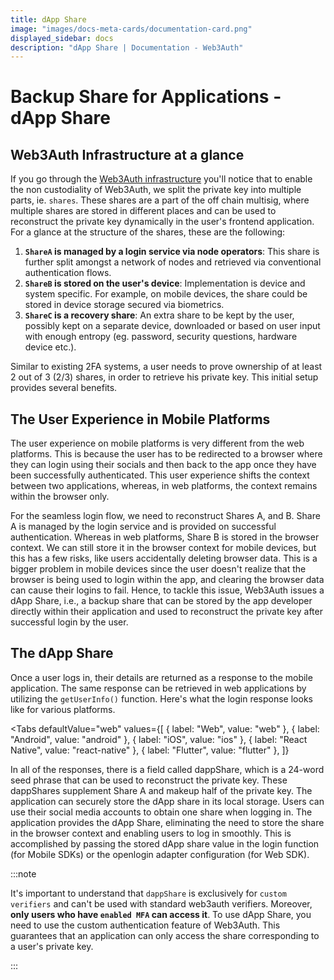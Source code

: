 ```yaml
---
title: dApp Share
image: "images/docs-meta-cards/documentation-card.png"
displayed_sidebar: docs
description: "dApp Share | Documentation - Web3Auth"
---
```



# Backup Share for Applications - dApp Share

## Web3Auth Infrastructure at a glance

If you go through the [Web3Auth infrastructure](/infrastructure/key-management/) you'll notice that to enable the non custodiality of Web3Auth, we
split the private key into multiple parts, ie. `shares`. These shares are a part of the off chain multisig, where multiple shares are stored in
different places and can be used to reconstruct the private key dynamically in the user's frontend application. For a glance at the structure of the
shares, these are the following:

1. **`ShareA` is managed by a login service via node operators**: This share is further split amongst a network of nodes and retrieved via
   conventional authentication flows.
2. **`ShareB` is stored on the user's device**: Implementation is device and system specific. For example, on mobile devices, the share could be
   stored in device storage secured via biometrics.
3. **`ShareC` is a recovery share**: An extra share to be kept by the user, possibly kept on a separate device, downloaded or based on user input with
   enough entropy (eg. password, security questions, hardware device etc.).

Similar to existing 2FA systems, a user needs to prove ownership of at least 2 out of 3 (2/3) shares, in order to retrieve his private key. This
initial setup provides several benefits.

## The User Experience in Mobile Platforms

The user experience on mobile platforms is very different from the web platforms. This is because the user has to be redirected to a browser where
they can login using their socials and then back to the app once they have been successfully authenticated. This user experience shifts the context
between two applications, whereas, in web platforms, the context remains within the browser only.

For the seamless login flow, we need to reconstruct Shares A, and B. Share A is managed by the login service and is provided on successful
authentication. Whereas in web platforms, Share B is stored in the browser context. We can still store it in the browser context for mobile devices,
but this has a few risks, like users accidentally deleting browser data. This is a bigger problem in mobile devices since the user doesn't realize
that the browser is being used to login within the app, and clearing the browser data can cause their logins to fail. Hence, to tackle this issue,
Web3Auth issues a dApp Share, i.e., a backup share that can be stored by the app developer directly within their application and used to reconstruct
the private key after successful login by the user.

## The dApp Share

Once a user logs in, their details are returned as a response to the mobile application. The same response can be retrieved in web applications by
utilizing the `getUserInfo()` function. Here's what the login response looks like for various platforms.

<Tabs
  defaultValue="web"
  values={[
    { label: "Web", value: "web" },
    { label: "Android", value: "android" },
    { label: "iOS", value: "ios" },
    { label: "React Native", value: "react-native" },
    { label: "Flutter", value: "flutter" },
  ]}
>

<TabItem value="web">

<WebResponse />

</TabItem>

<TabItem value="android" >

<AndroidResponse />

</TabItem>

<TabItem value="ios" >

<IosResponse />

</TabItem>

<TabItem value="react-native">

<RNResponse />

</TabItem>

<TabItem value="flutter">

<FlutterResponse />

</TabItem>

</Tabs>

In all of the responses, there is a field called dappShare, which is a 24-word seed phrase that can be used to reconstruct the private key. These
dappShares supplement Share A and makeup half of the private key. The application can securely store the dApp share in its local storage. Users can
use their social media accounts to obtain one share when logging in. The application provides the dApp Share, eliminating the need to store the share
in the browser context and enabling users to log in smoothly. This is accomplished by passing the stored dApp share value in the login function (for
Mobile SDKs) or the openlogin adapter configuration (for Web SDK).

:::note

It's important to understand that `dappShare` is exclusively for `custom verifiers` and can't be used with standard web3auth verifiers. Moreover,
**only users who have `enabled MFA` can access it**. To use dApp Share, you need to use the custom authentication feature of Web3Auth. This guarantees
that an application can only access the share corresponding to a user's private key.

:::
